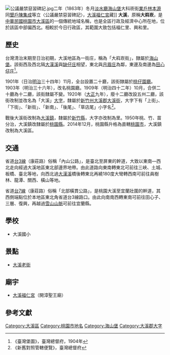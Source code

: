 {{noteTA　
|1 = zh-cn:庄; zh-hk:庄; zh-tw:庄;
}}
[[File:公議嚴禁惡習碑記.jpg|thumb]]二年（1863年）冬月[[淡水廳|淡水廳]][[海山堡|海山堡]]大科崁街[[業戶|業戶]][[林本源|林本源]]同[[墾戶|墾戶]][[陳集成|陳集成]]等立〈公議嚴禁惡習碑記〉，[[大溪福仁宮|大溪福仁宮]]藏]]
'''大溪'''，原稱'''大嵙崁'''，是[[中華民國|中華民國]][[桃園市|桃園市]][[大溪區|大溪區]]的一個傳統地域名稱，也是全區行政及經濟中心所在地，位於該區中部偏西北。相較於今日行政區，其範圍大致包括福仁里、興和里。

==歷史==
台灣清治末期至日治初期，大溪地區為一街庄，稱為「大嵙崁街」，隸屬於[[海山堡|海山堡]]。該街西及西北隔[[大漢溪|大漢溪]]與[[缺仔庄|缺仔庄]]相望，東北與[[月眉_(桃園市)|月眉庄]]為鄰，東邊及南邊為[[田心子_(桃園市大溪區)|田心仔庄]]<ref>《臺灣堡圖》，臺灣總督府，1904年</ref>。

1901年（日治[[明治|明治]]三十四年）11月，全台設置二十廳，該街隸屬於[[桃仔園廳|桃仔園廳]]。1903年（明治三十六年），改名桃園廳。1909年（明治四十二年）10月，合併二十廳為十二廳，該街隸屬不變。1920年（[[大正|大正]]九年），廢十二廳改設五州二廳，該街改制並改名為「大溪」[[大字|大字]]，隸屬於[[新竹州|新竹州]][[大溪郡|大溪郡]][[大溪街|大溪街]]，大字下有「上街」、「下街」、「新街」、「新南」、「後尾」、「草店尾」小字名<ref>《新舊對照管轄便覽》，臺灣總督府</ref>。

戰後大溪街改制為[[大溪鎮|大溪鎮]]，隸屬於[[新竹縣|新竹縣]]，大字亦改制為里。1950年桃、竹、苗分治，大溪鎮改隸屬於[[桃園縣|桃園縣]]。2014年12月，桃園縣升格為直轄[[桃園市|桃園市]]，大溪鎮改制為大溪區。

==交通==
省道[[台3線|台3線]]（康莊路）俗稱「內山公路」，是臺北至屏東的幹道，大致以東南—西北走向經過大溪地區東北部邊界地帶。由此道路向東南轉東北可前往三峽、土城、板橋、臺北等地，向西北過[[大漢溪|大漢溪]]橋後轉東北再繞180度大彎轉西南可前往員樹林、龍潭、關西、橫山等地。

省道[[台7線|台7線]]（康莊路）俗稱「北部橫貫公路」，是桃園大溪至宜蘭壯圍的幹道，其西側端點位於本地區東北角省道台3線路口。由此向南南西轉東南可前往田心子、三層、復興，再越過[[雪山山脈|雪山山脈]]可前往宜蘭縣。

==學校==
*大溪國小

==景點==
*[[大溪老街|大溪老街]]

==廟宇==
*[[大溪福仁宮|大溪福仁宮]]（開漳聖王廟）

==參考文獻==
{{reflist}}

{{大溪郡}}

[[Category:大溪區|Category:大溪區]]
[[Category:桃園市地名|Category:桃園市地名]]
[[Category:海山堡|Category:海山堡]]
[[Category:大溪郡大字|Category:大溪郡大字]]
